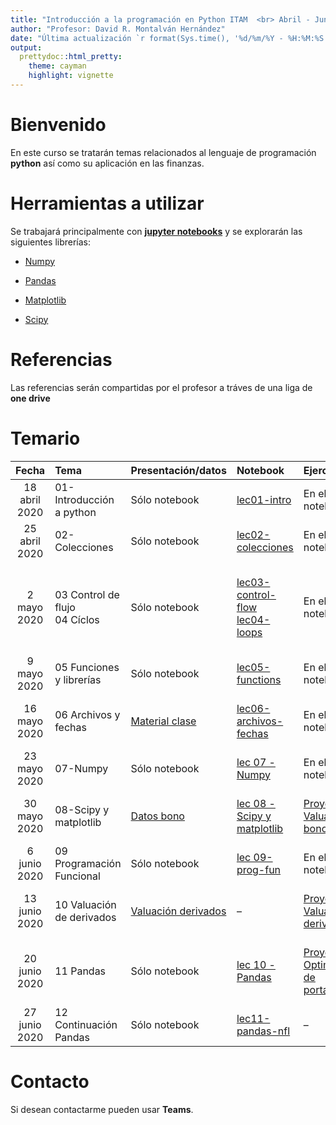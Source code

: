 ```yaml
---
title: "Introducción a la programación en Python ITAM  <br> Abril - Junio 2020"
author: "Profesor: David R. Montalván Hernández"
date: "Última actualización `r format(Sys.time(), '%d/%m/%Y - %H:%M:%S')`"
output:
  prettydoc::html_pretty:
    theme: cayman
    highlight: vignette
---
```


# **Bienvenido**

En este curso se tratarán temas relacionados al lenguaje de programación **python** así como su aplicación en las finanzas.

# **Herramientas a utilizar**

Se trabajará principalmente con  [**jupyter notebooks**](https://jupyter.org/) y se explorarán las siguientes librerías:

* [Numpy](https://numpy.org/)

* [Pandas](https://pandas.pydata.org/)

* [Matplotlib](https://matplotlib.org/)

* [Scipy](https://www.scipy.org/)


# **Referencias**

Las referencias serán compartidas por el profesor a tráves de una liga de **one drive**

# **Temario**

|Fecha|Tema|Presentación/datos|Notebook|Ejercicios|Soluciones|
|:-----:|:-----|:------------|:--------|:----------|:--|
|18 abril 2020|01-Introducción a python|Sólo notebook|<a href="./notebooks/lec01-intro.ipynb" download>lec01-intro </a>  |En el notebook|<a href="./soluciones/lec01-intro-soluciones.ipynb" download>lec01-intro-soluciones </a>|
|25 abril 2020|02-Colecciones|Sólo notebook|<a href="./notebooks/lec02-collections.ipynb" download>lec02-colecciones </a>|En el notebook|<a href="./soluciones/lec02-collections-soluciones.ipynb" download>lec02-colecciones-soluciones </a>|
|2 mayo 2020|03 Control de flujo <br> 04 Cíclos|Sólo notebook|<a href="./notebooks/lec03-control-flow.ipynb" download>lec03-control-flow</a> <br> <a href="./notebooks/lec04-loops.ipynb" download>lec04-loops</a>|En el notebook|* <a href="./soluciones/lec03-control-flow-soluciones.ipynb" download>lec03-control-flow-soluciones </a> <br> *<a href="./soluciones/lec04-loops-soluciones.ipynb" download>lec04-loops-soluciones </a>|
|9 mayo 2020|05 Funciones y librerías|Sólo notebook|<a href="./notebooks/lec05-functions.ipynb" download>lec05-functions</a>|En el notebook|<a href="./soluciones/lec05-functions-soluciones.ipynb" download>lec05-functions-soluciones </a>|
|16 mayo 2020|06 Archivos y fechas|<a href="./datos/16_mayo.zip" download>Material clase</a>|<a href="./notebooks/lec06-archivos-fechas.ipynb" download>lec06-archivos-fechas</a>|En el notebook|<a href="./soluciones/lec06-archivos-fechas-soluciones.ipynb" download>lec06-archivos-fechas-soluciones </a>|
|23 mayo 2020|07-Numpy|Sólo notebook|[lec 07 - Numpy](./notebooks/lec07-numpy.ipynb)|En el notebook|[lec 07 - Numpy soluciones](./soluciones/lec07-numpy-soluciones.ipynb)|
|30 mayo 2020|08-Scipy y matplotlib|[Datos bono](./datos/datos_bono.csv)|[lec 08 - Scipy y matplotlib](./notebooks/lec08-scipy-matplotlib.ipynb)|[Proyecto 1 Valuación de bonos](./proyectos/Valuacion_bono.ipynb)|[lec 08- Scipy y matplotlib soluciones](./soluciones/lec08-scipy-matplotlib-soluciones.ipynb)|
|6 junio 2020|09 Programación Funcional|Sólo notebook|[lec 09-prog-fun](./notebooks/lec09-prog-fun.ipynb)|En el notebook|--|
|13 junio 2020|10 Valuación de derivados|[Valuación derivados](./presentaciones/valuacion_derivados.html)|--|[Proyecto 2 - Valuación de derivados](./proyectos/Valuacion_derivados.ipynb)|[Solución proyecto valuación de derivados](./soluciones/Valuacion_derivados_soluciones.ipynb)|
|20 junio 2020| 11 Pandas|Sólo notebook|[lec 10 - Pandas](./notebooks/lec10-pandas.ipynb)|[Proyecto 3 - Optimización de portafolios](./proyectos/Optimizacion_portafolios.ipynb)|[Solución proyecto optimización de portafolios](./soluciones/Optimizacion_portafolios_soluciones.ipynb)|
|27 junio 2020| 12 Continuación Pandas|Sólo notebook|[lec11-pandas-nfl](./notebooks/lec11-pandas-nfl.ipynb)|--|--|

# **Contacto**
Si desean contactarme pueden usar **Teams**.
